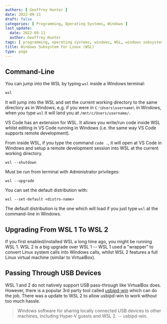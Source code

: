 ```yaml
---
authors: [ Geoffrey Hunter ]
date: 2022-09-11
draft: false
categories: [ Programming, Operating Systems, Windows ]
last_update:
  date: 2022-09-11
  author: Geoffrey Hunter
tags: [ programming, operating systems, windows, WSL, windows subsystem, Linux, WSL 2 ]
title: Windows Subsystem For Linux (WSL)
type: page
---
```



<WarningIsNotes />

## Command-Line

You can jump into the WSL by typing `wsl` inside a Windows terminal:

```powershell
wsl
```

It will jump into the WSL and set the current working directory to the same directory as in Windows, e.g. if you were in `C:\Users\username\` in Windows, when you type `wsl` it will land you at `/mnt/c/Users/username/`.

VS Code has an extension for WSL. It allows you write/run code inside WSL whilst editing in VS Code running in Windows (i.e. the same way VS Code supports remote development).

From inside WSL, if you type the command `code .`, it will open at VS Code in Windows and setup a remote development session into WSL at the current working directory.

```
wsl --shutdown
```

Must be run from terminal with Administrator privileges:

```
wsl --upgrade
```

You can set the default distribution with:

```
wsl --set-default <distro-name>
```

The default distribution is the one which will load if you just type `wsl` at the command-line in Windows.

## Upgrading From WSL 1 To WSL 2

If you first enabled/installed WSL a long time ago, you might be running WSL 1. WSL 2 is a big upgrade over WSL 1 -- WSL 1 used a "wrapper" to convert Linux system calls into Windows calls, whilst WSL 2 features a full Linux virtual machine (similar to VirtualBox).

## Passing Through USB Devices

WSL 1 and 2 do not natively support USB pass-through like VirtualBox does. However, there is a popular 3rd party tool called [usbipd-win](https://github.com/dorssel/usbipd-win) which can do the job. There was a update to WSL 2 to allow usbipd-win to work without too much hassle.

> Windows software for sharing locally connected USB devices to other machines, including Hyper-V guests and WSL 2. -- usbipd-win.
